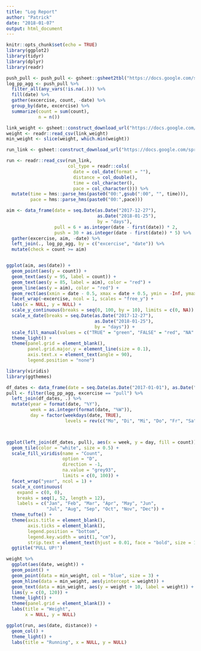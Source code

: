 ```yaml
---
title: "Log Report"
author: "Patrick"
date: "2018-01-07"
output: html_document
---
```


```r
knitr::opts_chunk$set(echo = TRUE)
library(ggplot2)
library(tidyr)
library(dplyr)
library(readr)

push_pull <- push_pull <- gsheet::gsheet2tbl("https://docs.google.com/spreadsheets/d/1WVgOIEIbnRDNG2AM_ZlEMjSc7w9HsA7YfhwbZ86iyKM/")
log_pp_agg <- push_pull %>%
  filter_all(any_vars(!is.na(.))) %>% 
  fill(date) %>%
  gather(excercise, count, -date) %>% 
  group_by(date, excercise) %>% 
  summarize(count = sum(count), 
            n = n())

link_weight <- gsheet::construct_download_url("https://docs.google.com/spreadsheets/d/1WVgOIEIbnRDNG2AM_ZlEMjSc7w9HsA7YfhwbZ86iyKM/", sheetid = 1356723237)
weight <- readr::read_csv(link_weight)
min_weight <- slice(weight, which.min(weight))

run_link <- gsheet::construct_download_url("https://docs.google.com/spreadsheets/d/1WVgOIEIbnRDNG2AM_ZlEMjSc7w9HsA7YfhwbZ86iyKM/", sheetid = 1870449725)

run <- readr::read_csv(run_link, 
                       col_type = readr::cols(
                         date = col_date(format = ""),
                         distance = col_double(),
                         time = col_character(),
                         pace = col_character())) %>% 
  mutate(time = hms::parse_hms(paste0("00:",gsub(":00", "", time))), 
         pace = hms::parse_hms(paste0("00:",pace)))

aim <- data_frame(date = seq.Date(as.Date("2017-12-27"), 
                                  as.Date("2018-01-25"), 
                                  by = "days"), 
                  pull = 6 + as.integer(date - first(date)) * 2, 
                  push = 30 + as.integer(date - first(date)) * 5) %>% 
  gather(excercise, aim, -date) %>% 
  left_join(., log_pp_agg, by = c("excercise", "date")) %>% 
  mutate(check = count >= aim)



```

```r
ggplot(aim, aes(date)) + 
  geom_point(aes(y = count)) + 
  geom_text(aes(y = 95, label = count)) + 
  geom_text(aes(y = 85, label = aim), color = "red") +
  geom_line(aes(y = aim), color = "red") + 
  geom_rect(aes(xmin = date - 0.5, xmax = date + 0.5, ymin = -Inf, ymax = Inf, fill = check), alpha = 0.2) + 
  facet_wrap(~excercise, ncol = 1, scales = "free_y") + 
  labs(x = NULL, y = NULL) + 
  scale_y_continuous(breaks = seq(0, 100, by = 10), limits = c(0, NA)) + 
  scale_x_date(breaks = seq.Date(as.Date("2017-12-27"), 
                                 as.Date("2018-01-25"), 
                                 by = "days")) + 
  scale_fill_manual(values = c("TRUE" = "green", "FALSE" = "red", "NA" = "grey")) + 
  theme_light() +
  theme(panel.grid = element_blank(), 
        panel.grid.major.y = element_line(size = 0.1), 
        axis.text.x = element_text(angle = 90), 
        legend.position = "none")
```

```r
library(viridis)
library(ggthemes)

df_dates <- data_frame(date = seq.Date(as.Date("2017-01-01"), as.Date("2018-12-31"), by = "days"))
pull <- filter(log_pp_agg, excercise == "pull") %>% 
  left_join(df_dates, .) %>% 
  mutate(year = format(date, "%Y"),
         week = as.integer(format(date, "%W")),
         day = factor(weekdays(date, TRUE), 
                      levels = rev(c("Mo", "Di", "Mi", "Do", "Fr", "Sa", "So"))))



ggplot(left_join(df_dates, pull), aes(x = week, y = day, fill = count)) + 
  geom_tile(color = "white", size = 0.5) + 
  scale_fill_viridis(name = "Count", 
                     option = "D", 
                     direction = -1, 
                     na.value = "grey93", 
                     limits = c(0, 100)) + 
  facet_wrap("year", ncol = 1) +
  scale_x_continuous(
    expand = c(0, 0), 
    breaks = seq(1, 52, length = 12), 
    labels = c("Jan", "Feb", "Mar", "Apr", "May", "Jun", 
               "Jul", "Aug", "Sep", "Oct", "Nov", "Dec")) + 
  theme_tufte() + 
  theme(axis.title = element_blank(), 
        axis.ticks = element_blank(), 
        legend.position = "bottom", 
        legend.key.width = unit(1, "cm"), 
        strip.text = element_text(hjust = 0.01, face = "bold", size = 12)) +
  ggtitle("PULL UP!")
```


```r
weight %>% 
  ggplot(aes(date, weight)) +
  geom_point() + 
  geom_point(data = min_weight, col = "blue", size = 3) +
  geom_hline(data = min_weight, aes(yintercept = weight)) + 
  geom_text(data = min_weight, aes(y = weight + 10, label = weight)) +
  lims(y = c(0, 120)) + 
  theme_light() + 
  theme(panel.grid = element_blank()) + 
  labs(title = "Weight", 
       x = NULL, y = NULL) 
```
```r
ggplot(run, aes(date, distance)) + 
  geom_col() +
  theme_light() +
  labs(title = "Running", x = NULL, y = NULL)
```

